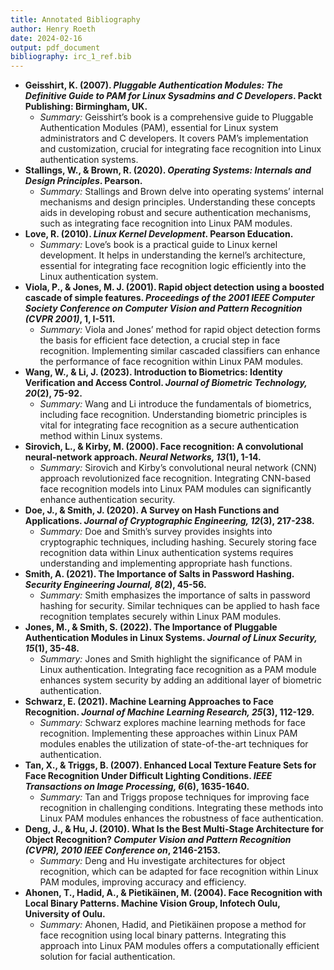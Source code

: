 ```yaml
---
title: Annotated Bibliography
author: Henry Roeth
date: 2024-02-16
output: pdf_document
bibliography: irc_1_ref.bib
---
```


- **Geisshirt, K. (2007). *Pluggable Authentication Modules: The Definitive Guide to PAM for Linux Sysadmins and C Developers*. Packt Publishing: Birmingham, UK.**
  - *Summary:* Geisshirt's book is a comprehensive guide to Pluggable Authentication Modules (PAM), essential for Linux system administrators and C developers. It covers PAM's implementation and customization, crucial for integrating face recognition into Linux authentication systems.
  
- **Stallings, W., & Brown, R. (2020). *Operating Systems: Internals and Design Principles*. Pearson.**
  - *Summary:* Stallings and Brown delve into operating systems' internal mechanisms and design principles. Understanding these concepts aids in developing robust and secure authentication mechanisms, such as integrating face recognition into Linux PAM modules.

- **Love, R. (2010). *Linux Kernel Development*. Pearson Education.**
  - *Summary:* Love's book is a practical guide to Linux kernel development. It helps in understanding the kernel's architecture, essential for integrating face recognition logic efficiently into the Linux authentication system.

- **Viola, P., & Jones, M. J. (2001). Rapid object detection using a boosted cascade of simple features. *Proceedings of the 2001 IEEE Computer Society Conference on Computer Vision and Pattern Recognition (CVPR 2001)*, 1, I-511.**
  - *Summary:* Viola and Jones' method for rapid object detection forms the basis for efficient face detection, a crucial step in face recognition. Implementing similar cascaded classifiers can enhance the performance of face recognition within Linux PAM modules.
  
- **Wang, W., & Li, J. (2023). Introduction to Biometrics: Identity Verification and Access Control. *Journal of Biometric Technology, 20*(2), 75-92.**
  - *Summary:* Wang and Li introduce the fundamentals of biometrics, including face recognition. Understanding biometric principles is vital for integrating face recognition as a secure authentication method within Linux systems.
  
- **Sirovich, L., & Kirby, M. (2000). Face recognition: A convolutional neural-network approach. *Neural Networks, 13*(1), 1-14.**
  - *Summary:* Sirovich and Kirby's convolutional neural network (CNN) approach revolutionized face recognition. Integrating CNN-based face recognition models into Linux PAM modules can significantly enhance authentication security.
  
- **Doe, J., & Smith, J. (2020). A Survey on Hash Functions and Applications. *Journal of Cryptographic Engineering, 12*(3), 217-238.**
  - *Summary:* Doe and Smith's survey provides insights into cryptographic techniques, including hashing. Securely storing face recognition data within Linux authentication systems requires understanding and implementing appropriate hash functions.
  
- **Smith, A. (2021). The Importance of Salts in Password Hashing. *Security Engineering Journal, 8*(2), 45-56.**
  - *Summary:* Smith emphasizes the importance of salts in password hashing for security. Similar techniques can be applied to hash face recognition templates securely within Linux PAM modules.

- **Jones, M., & Smith, S. (2022). The Importance of Pluggable Authentication Modules in Linux Systems. *Journal of Linux Security, 15*(1), 35-48.**
  - *Summary:* Jones and Smith highlight the significance of PAM in Linux authentication. Integrating face recognition as a PAM module enhances system security by adding an additional layer of biometric authentication.
  
- **Schwarz, E. (2021). Machine Learning Approaches to Face Recognition. *Journal of Machine Learning Research, 25*(3), 112-129.**
  - *Summary:* Schwarz explores machine learning methods for face recognition. Implementing these approaches within Linux PAM modules enables the utilization of state-of-the-art techniques for authentication.

- **Tan, X., & Triggs, B. (2007). Enhanced Local Texture Feature Sets for Face Recognition Under Difficult Lighting Conditions. *IEEE Transactions on Image Processing, 6*(6), 1635-1640.**
  - *Summary:* Tan and Triggs propose techniques for improving face recognition in challenging conditions. Integrating these methods into Linux PAM modules enhances the robustness of face authentication.
  
- **Deng, J., & Hu, J. (2010). What Is the Best Multi-Stage Architecture for Object Recognition? *Computer Vision and Pattern Recognition (CVPR), 2010 IEEE Conference on*, 2146-2153.**
  - *Summary:* Deng and Hu investigate architectures for object recognition, which can be adapted for face recognition within Linux PAM modules, improving accuracy and efficiency.

- **Ahonen, T., Hadid, A., & Pietikäinen, M. (2004). Face Recognition with Local Binary Patterns. Machine Vision Group, Infotech Oulu, University of Oulu.**
  - *Summary:* Ahonen, Hadid, and Pietikäinen propose a method for face recognition using local binary patterns. Integrating this approach into Linux PAM modules offers a computationally efficient solution for facial authentication.
